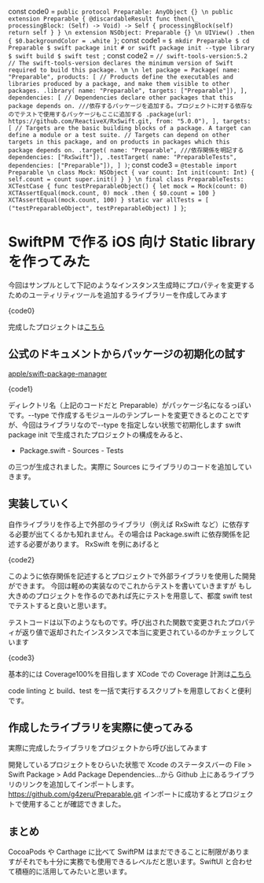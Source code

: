 const code0 = `
public protocol Preparable: AnyObject {}
\n
public extension Preparable {
  @discardableResult func then(\_ processingBlock: (Self) -> Void) -> Self {
    processingBlock(self)
    return self
  }
}
\n
extension NSObject: Preparable {}
\n
UIView()
  .then {
    $0.backgroundColor = .white
  }
`;
const code1 = `$ mkdir Preparable
$ cd Preparable
$ swift package init # or swift package init --type library
$ swift build
$ swift test
`;
const code2 = `
// swift-tools-version:5.2
// The swift-tools-version declares the minimum version of Swift required to build this package.
\m
\n
let package = Package(
    name: "Preparable",
    products: [
        // Products define the executables and libraries produced by a package, and make them visible to other packages.
        .library(
            name: "Preparable",
            targets: ["Preparable"]),
    ],
    dependencies: [
        // Dependencies declare other packages that this package depends on.
        ///依存するパッケージを追加する。プロジェクトに対する依存なのでテストで使用するパッケージもここに追加する
        .package(url: https://github.com/ReactiveX/RxSwift.git, from: "5.0.0"),
    ],
    targets: [
        // Targets are the basic building blocks of a package. A target can define a module or a test suite.
        // Targets can depend on other targets in this package, and on products in packages which this package depends on.
        .target(
            name: "Preparable",
            ///依存関係を明記する
            dependencies: ["RxSwift"]),
        .testTarget(
            name: "PreparableTests",
            dependencies: ["Preparable"]),
    ]
)
`;
const code3 = `
@testable import Preparable
\n
class Mock: NSObject {
    var count: Int
    init(count: Int) {
        self.count = count
        super.init()
    }
}
\n
final class PreparableTests: XCTestCase {
    func testPreparableObject() {
        let mock = Mock(count: 0)
        XCTAssertEqual(mock.count, 0)
        mock
            .then {
                $0.count = 100
            }
        XCTAssertEqual(mock.count, 100)
    }
    static var allTests = [
        ("testPreparableObject", testPreparableObject)
    ]
}
`;

# SwiftPM で作る iOS 向け Static library を作ってみた

今回はサンプルとして下記のようなインスタンス生成時にプロパティを変更するためのユーティリティツールを追加するライブラリーを作成してみます

<SyntaxHighlighter language="swift" style={xcode}>
  {code0}
</SyntaxHighlighter>

完成したプロジェクトは[こちら](https://github.com/g4zeru/Preparable)

## 公式のドキュメントからパッケージの初期化の試す

[apple/swift-package-manager](https://github.com/apple/swift-package-manager/blob/master/Documentation/Usage.md#creating-a-package)

<SyntaxHighlighter language="shell" style={atom}>
  {code1}
</SyntaxHighlighter>

ディレクトリ名（上記のコードだと Preparable）がパッケージ名になるっぽいです。--type
で作成するモジュールのテンプレートを変更できるとのことですが、今回はライブラリなので--type
を指定しない状態で初期化します swift package init で生成されたプロジェクトの構成をみると、

- Package.swift - Sources - Tests

の三つが生成されました。実際に Sources にライブラリのコードを追加していきます。

## 実装していく

自作ライブラリを作る上で外部のライブラリ（例えば RxSwift など）に依存する必要が出てくるかも知れません。その場合は Package.swift に依存関係を記述する必要があります。
RxSwift を例にあげると

<SyntaxHighlighter language="swift" style={xcode}>
  {code2}
</SyntaxHighlighter>

このように依存関係を記述するとプロジェクトで外部ライブラリを使用した開発ができます。
今回は軽めの実装なのでこれからテストを書いていきますが
もし大きめのプロジェクトを作るのであれば先にテストを用意して、都度 swift test でテストすると良いと思います。

テストコードは以下のようなものです。呼び出された関数で変更されたプロパティが返り値で返却されたインスタンスで本当に変更されているのかチェックしています

<SyntaxHighlighter language="swift" style={xcode}>
  {code3}
</SyntaxHighlighter>

基本的には Coverage100%を目指します
XCode での Coverage 計測は[こちら](https://developer.apple.com/library/archive/documentation/DeveloperTools/Conceptual/testing_with_xcode/chapters/07-code_coverage.html)

code linting と build、test を一括で実行するスクリプトを用意しておくと便利です。

## 作成したライブラリを実際に使ってみる

実際に完成したライブラリをプロジェクトから呼び出してみます

開発しているプロジェクトをひらいた状態で Xcode のステータスバーの File > Swift Package > Add Package Dependencies...から Github 上にあるライブラリのリンクを追加してインポートします。
https://github.com/g4zeru/Preparable.git
インポートに成功するとプロジェクトで使用することが確認できました。

## まとめ

CocoaPods や Carthage に比べて SwiftPM はまだできることに制限がありますがそれでも十分に実務でも使用できるレベルだと思います。SwiftUI と合わせて積極的に活用してみたいと思います。

